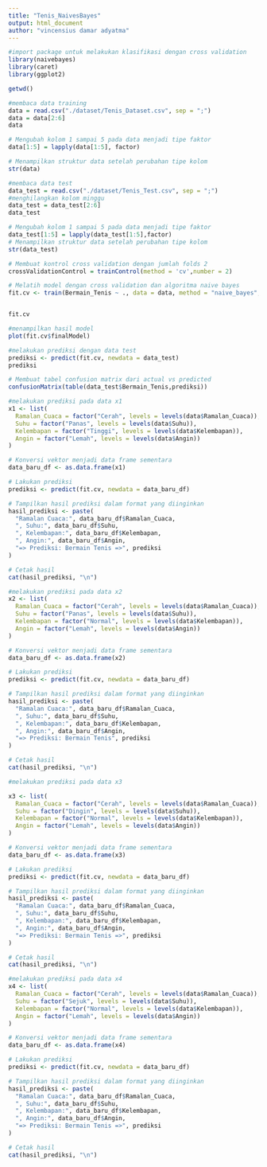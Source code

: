 ```yaml
---
title: "Tenis_NaivesBayes"
output: html_document
author: "vincensius damar adyatma"
---
```

```r
#import package untuk melakukan klasifikasi dengan cross validation
library(naivebayes)
library(caret)
library(ggplot2)

```

```r
getwd()
```
```r
#membaca data training 
data = read.csv("./dataset/Tenis_Dataset.csv", sep = ";")
data = data[2:6]
data
```

```r
# Mengubah kolom 1 sampai 5 pada data menjadi tipe faktor
data[1:5] = lapply(data[1:5], factor)

# Menampilkan struktur data setelah perubahan tipe kolom
str(data)
```
```r
#membaca data test
data_test = read.csv("./dataset/Tenis_Test.csv", sep = ";")
#menghilangkan kolom minggu
data_test = data_test[2:6]
data_test
```

```r
# Mengubah kolom 1 sampai 5 pada data menjadi tipe faktor
data_test[1:5] = lapply(data_test[1:5],factor)
# Menampilkan struktur data setelah perubahan tipe kolom
str(data_test)
```

```r
# Membuat kontrol cross validation dengan jumlah folds 2
crossValidationControl = trainControl(method = 'cv',number = 2)
```

```r
# Melatih model dengan cross validation dan algoritma naive bayes
fit.cv <- train(Bermain_Tenis ~ ., data = data, method = "naive_bayes", trControl = crossValidationControl)


fit.cv
```
```r
#menampilkan hasil model 
plot(fit.cv$finalModel)
```


```r
#melakukan prediksi dengan data test
prediksi <- predict(fit.cv, newdata = data_test)
prediksi
```

```r
# Membuat tabel confusion matrix dari actual vs predicted
confusionMatrix(table(data_test$Bermain_Tenis,prediksi))
```
```r
#melakukan prediksi pada data x1
x1 <- list(
  Ramalan_Cuaca = factor("Cerah", levels = levels(data$Ramalan_Cuaca)),
  Suhu = factor("Panas", levels = levels(data$Suhu)),
  Kelembapan = factor("Tinggi", levels = levels(data$Kelembapan)),
  Angin = factor("Lemah", levels = levels(data$Angin))
)

# Konversi vektor menjadi data frame sementara
data_baru_df <- as.data.frame(x1)

# Lakukan prediksi
prediksi <- predict(fit.cv, newdata = data_baru_df)

# Tampilkan hasil prediksi dalam format yang diinginkan
hasil_prediksi <- paste(
  "Ramalan Cuaca:", data_baru_df$Ramalan_Cuaca,
  ", Suhu:", data_baru_df$Suhu,
  ", Kelembapan:", data_baru_df$Kelembapan,
  ", Angin:", data_baru_df$Angin,
  "=> Prediksi: Bermain Tenis =>", prediksi
)

# Cetak hasil
cat(hasil_prediksi, "\n")
```
```r
#melakukan prediksi pada data x2
x2 <- list(
  Ramalan_Cuaca = factor("Cerah", levels = levels(data$Ramalan_Cuaca)),
  Suhu = factor("Panas", levels = levels(data$Suhu)),
  Kelembapan = factor("Normal", levels = levels(data$Kelembapan)),
  Angin = factor("Lemah", levels = levels(data$Angin))
)

# Konversi vektor menjadi data frame sementara
data_baru_df <- as.data.frame(x2)

# Lakukan prediksi
prediksi <- predict(fit.cv, newdata = data_baru_df)

# Tampilkan hasil prediksi dalam format yang diinginkan
hasil_prediksi <- paste(
  "Ramalan Cuaca:", data_baru_df$Ramalan_Cuaca,
  ", Suhu:", data_baru_df$Suhu,
  ", Kelembapan:", data_baru_df$Kelembapan,
  ", Angin:", data_baru_df$Angin,
  "=> Prediksi: Bermain Tenis", prediksi
)

# Cetak hasil
cat(hasil_prediksi, "\n")
```
```r
#melakukan prediksi pada data x3

x3 <- list(
  Ramalan_Cuaca = factor("Cerah", levels = levels(data$Ramalan_Cuaca)),
  Suhu = factor("Dingin", levels = levels(data$Suhu)),
  Kelembapan = factor("Normal", levels = levels(data$Kelembapan)),
  Angin = factor("Lemah", levels = levels(data$Angin))
)

# Konversi vektor menjadi data frame sementara
data_baru_df <- as.data.frame(x3)

# Lakukan prediksi
prediksi <- predict(fit.cv, newdata = data_baru_df)

# Tampilkan hasil prediksi dalam format yang diinginkan
hasil_prediksi <- paste(
  "Ramalan Cuaca:", data_baru_df$Ramalan_Cuaca,
  ", Suhu:", data_baru_df$Suhu,
  ", Kelembapan:", data_baru_df$Kelembapan,
  ", Angin:", data_baru_df$Angin,
  "=> Prediksi: Bermain Tenis =>", prediksi
)

# Cetak hasil
cat(hasil_prediksi, "\n")
```
```r
#melakukan prediksi pada data x4
x4 <- list(
  Ramalan_Cuaca = factor("Cerah", levels = levels(data$Ramalan_Cuaca)),
  Suhu = factor("Sejuk", levels = levels(data$Suhu)),
  Kelembapan = factor("Normal", levels = levels(data$Kelembapan)),
  Angin = factor("Lemah", levels = levels(data$Angin))
)

# Konversi vektor menjadi data frame sementara
data_baru_df <- as.data.frame(x4)

# Lakukan prediksi
prediksi <- predict(fit.cv, newdata = data_baru_df)

# Tampilkan hasil prediksi dalam format yang diinginkan
hasil_prediksi <- paste(
  "Ramalan Cuaca:", data_baru_df$Ramalan_Cuaca,
  ", Suhu:", data_baru_df$Suhu,
  ", Kelembapan:", data_baru_df$Kelembapan,
  ", Angin:", data_baru_df$Angin,
  "=> Prediksi: Bermain Tenis =>", prediksi
)

# Cetak hasil
cat(hasil_prediksi, "\n")
```



